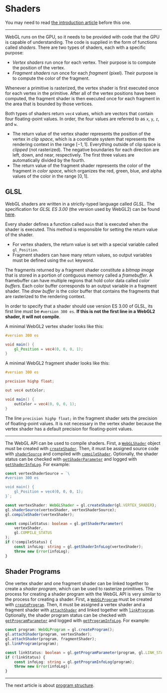 # Shaders

You may need to read [the introduction article](/a/webgl/introduction) before this one.

---

WebGL runs on the GPU, so it needs to be provided with code that the GPU is capable of understanding. The code is supplied in the form of functions called _shaders_. There are two types of shaders, each with a specific purpose:

- _Vertex shaders_ run once for each vertex. Their purpose is to compute the position of the vertex.
- _Fragment shaders_ run once for each _fragment_ (pixel). Their purpose is to compute the color of the fragment.

Whenever a primitive is rasterized, the vertex shader is first executed once for each vertex in the primitive. After all of the vertex positions have been computed, the fragment shader is then executed once for each fragment in the area that is bounded by those vertices.

Both types of shaders return `vec4` values, which are vectors that contain four floating-point values. In order, the four values are referred to as `x`, `y`, `z`, and `w`.

- The return value of the vertex shader represents the position of the vertex in _clip space_, which is a coordinate system that represents the rendering context in the range $[-1,1]$. Everything outside of clip space is _clipped_ (not rasterized). The negative boundaries for each direction are left, down, and near, respectively. The first three values are automatically divided by the fourth.
- The return value of the fragment shader represents the color of the fragment in _color space_, which organizes the red, green, blue, and alpha values of the color in the range $[0,1]$.

## GLSL

WebGL shaders are written in a strictly-typed language called _GLSL_. The specification for _GLSL ES 3.00_ (the version used by WebGL2) can be found [here](https://registry.khronos.org/OpenGL/specs/es/3.0/GLSL_ES_Specification_3.00.pdf).

Every shader defines a function called `main` that is executed when the shader is executed. This method is responsible for setting the return value of the shader.

- For vertex shaders, the return value is set with a special variable called `gl_Position`.
- Fragment shaders can have many return values, so output variables must be defined using the `out` keyword.

The fragments returned by a fragment shader constitute a _bitmap image_ that is stored in a portion of contiguous memory called a _framebuffer_. A framebuffer can have multiple regions that hold color data called _color buffers_. Each color buffer corresponds to an output variable in a fragment shader. The _draw buffer_ is the color buffer that contains the fragments that are rasterized to the rendering context.

In order to specify that a shader should use version ES 3.00 of GLSL, its first line must be `#version 300 es`. **If this is not the first line in a WebGL2 shader, it will not compile**.

A minimal WebGL2 vertex shader looks like this:

```glsl
#version 300 es

void main() {
	gl_Position = vec4(0, 0, 0, 1);
}
```

A minimal WebGL2 fragment shader looks like this:

```glsl
#version 300 es

precision highp float;

out vec4 outColor;

void main() {
	outColor = vec4(0, 0, 0, 1);
}
```

The line `precision highp float;` in the fragment shader sets the precision of floating-point values. It is not necessary in the vertex shader because the vertex shader has a default precision for floating-point values.

---

The WebGL API can be used to compile shaders. First, a [`WebGLShader`](https://developer.mozilla.org/en-US/docs/Web/API/WebGLShader) object must be created with [`createShader`](https://developer.mozilla.org/en-US/docs/Web/API/WebGLRenderingContext/createShader). Then, it must be assigned source code with [`shaderSource`](https://developer.mozilla.org/en-US/docs/Web/API/WebGLRenderingContext/shaderSource) and compiled with [`compileShader`](https://developer.mozilla.org/en-US/docs/Web/API/WebGLRenderingContext/compileShader). Optionally, the shader status can be checked with [`getShaderParameter`](https://developer.mozilla.org/en-US/docs/Web/API/WebGLRenderingContext/getShaderParameter) and logged with [`getShaderInfoLog`](https://developer.mozilla.org/en-US/docs/Web/API/WebGLRenderingContext/getShaderInfoLog). For example:

```ts
const vertexShaderSource = `\
#version 300 es

void main() {
	gl_Position = vec4(0, 0, 0, 1);
}`;

const vertexShader: WebGLShader = gl.createShader(gl.VERTEX_SHADER);
gl.shaderSource(vertexShader, vertexShaderSource);
gl.compileShader(vertexShader);

const compileStatus: boolean = gl.getShaderParameter(
	vertexShader,
	gl.COMPILE_STATUS
);
if (!compileStatus) {
	const infoLog: string = gl.getShaderInfoLog(vertexShader);
	throw new Error(infoLog);
}
```

## Shader Programs

One vertex shader and one fragment shader can be linked together to create a _shader program_, which can be used to rasterize primitives. The process for creating a shader program with the WebGL API is very similar to the process for creating a shader. First, a [`WebGLProgram`](https://developer.mozilla.org/en-US/docs/Web/API/WebGLProgram) must be created with [`createProgram`](https://developer.mozilla.org/en-US/docs/Web/API/WebGLRenderingContext/createProgram). Then, it must be assigned a vertex shader and a fragment shader with [`attachShader`](https://developer.mozilla.org/en-US/docs/Web/API/WebGLRenderingContext/attachShader) and linked together with [`linkProgram`](https://developer.mozilla.org/en-US/docs/Web/API/WebGLRenderingContext/linkProgram). Optionally, the shader program status can be checked with [`getProgramParameter`](https://developer.mozilla.org/en-US/docs/Web/API/WebGLRenderingContext/getProgramParameter) and logged with [`getProgramInfoLog`](https://developer.mozilla.org/en-US/docs/Web/API/WebGLRenderingContext/getProgramInfoLog). For example:

```ts
const program: WebGLProgram = gl.createProgram();
gl.attachShader(program, vertexShader);
gl.attachShader(program, fragmentShader);
gl.linkProgram(program);

const linkStatus: boolean = gl.getProgramParameter(program, gl.LINK_STATUS);
if (!linkStatus) {
	const infoLog: string = gl.getProgramInfoLog(program);
	throw new Error(infoLog);
}
```

---

The next article is about [program structure](/a/webgl/program-structure).
